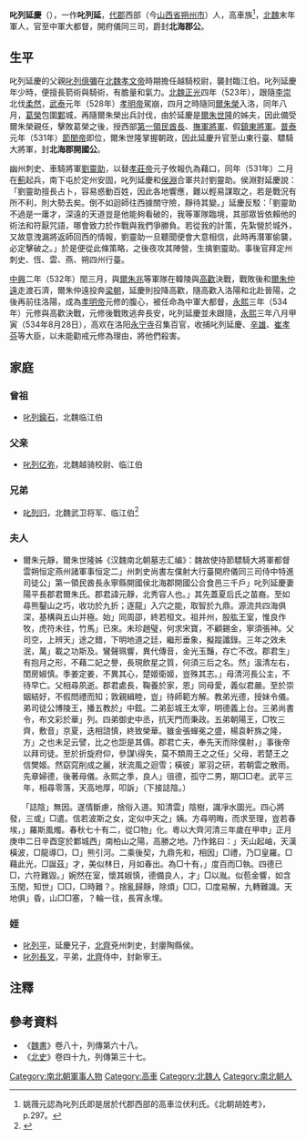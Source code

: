 '''叱列延慶'''（{{bd|？||534年|8月28日|catIdx=B步}}），一作'''叱列延'''，[[代郡|代郡]]西部（今[[山西省|山西省]][[朔州市|朔州市]]）人，高車族<ref>姚薇元認為叱列氏即是居於代郡西部的高車泣伏利氏。《北朝胡姓考》，p.297。</ref>，[[北魏|北魏]]末年軍人，官至中軍大都督，開府儀同三司，爵封'''北海郡公'''。

==生平==
叱列延慶的父親[[叱列億彌|叱列億彌]]在[[北魏孝文帝|北魏孝文帝]]時期擔任越騎校尉，襲封臨江伯。叱列延慶年少時，便擅長箭術與騎術，有膽量和氣力。[[北魏|北魏]][[正光|正光]]四年（523年），跟隨[[李崇_(陈留侯)|李崇]]北伐[[柔然|柔然]]，[[武泰|武泰]]元年（528年）[[元詡|孝明帝]]駕崩，四月之時隨同[[爾朱榮|爾朱榮]]入洛，同年八月，[[葛榮|葛榮]]包圍[[鄴|鄴]]城，再隨爾朱榮出兵討伐，由於延慶是[[爾朱世隆|爾朱世隆]]的姊夫，因此備受爾朱榮親任，擊敗葛榮之後，授西部[[第一領民酋長|第一領民酋長]]、[[撫軍將軍|撫軍將軍]]、假[[鎮東將軍|鎮東將軍]]。[[普泰|普泰]]元年（531年）[[元恭|節閔帝]]即位，爾朱世隆掌握朝政，因此延慶升官至山東行臺、驃騎大將軍，封'''北海郡開國公'''。

幽州刺史、車騎將軍[[劉靈助|劉靈助]]，以替[[元子攸|孝莊帝]]元子攸報仇為藉口，同年（531年）二月在[[薊|薊]]起兵，南下屯於定州安固，叱列延慶和[[侯淵|侯淵]]合軍共討劉靈助。侯淵對延慶說：「劉靈助擅長占卜，容易惑動百姓，因此各地響應，難以輕易謀取之，若是戰況有所不利，則大勢去矣。倒不如迴師往西據關守險，靜待其變。」延慶反駁：「劉靈助不過是一庸才，深遠的天道豈是他能夠看破的，我等軍隊臨境，其部眾皆依賴他的術法和符厭咒語，哪會致力於作戰與我們爭勝負。若從我的計策，先紮營於城外，又故意洩漏將返師回西的情報，劉靈助一旦聽聞便會大意相信，此時再潛軍偷襲，必定擊破之。」於是便從此條策略，之後夜攻其陣營，生擒劉靈助。事後官拜定州刺史、恆、雲、燕、朔四州行臺。

[[中兴_(北魏安定王)|中興]]二年（532年）閏三月，與[[爾朱兆|爾朱兆]]等軍隊在韓陵與[[高歡|高歡]]決戰，戰敗後和[[爾朱仲遠|爾朱仲遠]]走渡石濟，爾朱仲遠投奔[[南朝梁|梁朝]]，延慶則投降高歡，隨高歡入洛陽和北赴晉陽，之後再前往洛陽，成為[[元修|孝明帝]]元修的腹心，被任命為中軍大都督，[[永熙_(北魏)|永熙]]三年（534年）元修與高歡決戰，元修後戰敗逃奔長安，叱列延慶並未跟隨，[[永熙_(北魏)|永熙]]三年八月甲寅（534年8月28日），高欢在洛阳[[永宁寺_(洛阳)|永宁寺]]召集百官，收捕叱列延慶、[[辛雄|辛雄]]、[[崔孝芬|崔孝芬]]等大臣，以未能勸戒元修為理由，將他們殺害。

==家庭==
===曾祖===
*[[叱列鍮石|叱列鍮石]]，北魏临江伯

===父亲===
*[[叱列亿弥|叱列亿弥]]，北魏越骑校尉、临江伯

===兄弟===
*[[叱列归|叱列归]]，北魏武卫将军、临江伯<ref name=autogenerated1>{{Cite book|author=大同北朝艺术研究院|title=《北朝艺术研究院藏品图录》|location=北京|publisher=文物出版社|date=2016年5月|pages=194-204|isbn=978-7-5010-4630-0|accessdate=2016-11-12|language=zh-hans}}</ref>

===夫人===
*爾朱元靜，爾朱世隆姊<ref>《汉魏南北朝墓志汇编》：魏故使持節驃騎大將軍都督雲朔恒定燕州諸軍事恒定二」州刺史尚書左僕射大行臺開府儀同三司侍中特進司徒公」第一領民酋長永寧縣開國侯北海郡開國公合食邑三千戶」叱列延慶妻陽平長郡君爾朱氏。郡君諱元靜，北秀容人也。」其先蓋夏后氏之苗裔。至如尋熊鑿山之巧，收功於九折；逐龍」入穴之能，取智於九鼎。源流共四海俱深，基構與五山并極。始」同周邵，終若桓文。祖并州，股肱王室，惟良作牧，虎符未往，竹馬」已來。未珍趙璧，何求宋寶，不顧錫金，寧須張神。父司空，上辨天」途之錯，下明地道之廷，繼形垂象，擬蹤讖錄。三年之效未泯，萬」載之功斯及。鸞聲珮響，異代傳音，金光玉豔，存亡不改。郡君生」有抱月之形，不藉二妃之譽，長現飲星之質，何須三后之名。然」溫清左右，閨房婌慎。季姜定姜，不異其心，楚姬衛姬，豈殊其志。」母清河長公主，不待早亡。父相尋夙逝。郡君處長，鞠養於家，恩」同母愛，義似君嚴。至於崇姻結好，不假問禮而知；敦親緝睦，豈」待師範方解。教弟光德，授妹令儀。弟司徒公博陵王，播五教於」中鉉。二弟彭城王太宰，明德義上台。三弟尚書令，布文彩於華」列。四弟御史中丞，抗天門而秉政。五弟朝陽王，□牧三齊，敷音」京夏，迭相諮慎，終致榮華。雖金張蟬冕之盛，楊袁軒旆之隆，方」之也未足云譬，比之也詎是其儔。郡君亡夫，奉先天而除僕射，」事後帝以拜司徒。至於折旋府仰，參謀\得失，莫不類周王之之任」父母，若楚王之信樊姬。然窈窕削成之麗，狀流風之迴雪；橫彼」翠羽之研，若朝雲之散雨。先章婦德，後著母儀。永熙之季，良人」徂德，孤守二男，期□□老。武平三年，相尋零落，天高地厚，叩訴」（下接誌陰。）

　　「誌陰」無因。遂情斷慮，捨俗入道。知清雲」陰樹，識凈水圖光。四心將發，三或」□遣。信若波斯之女，定似中天之」姨。方尋明晦，而求至理，豈若春埃，」羅斯風燭。春秋七十有二，從□物」化。粵以大齊河清三年歲在甲申」正月庚申二日辛酉窆於鄴城西」南柏山之陽，高勝之地。乃作銘曰：」天山起岫，天漢橫波，□龍導□，□」熊引河。二乘後契，九鼎先和，相因」□禮，乃□皇羅。□藉此光，□誕茲」才，美似林日，月如春出。為□十有，」度百而□執。四德已□，六符難毀。」婉然在室，懷其婌慎，德備良人，才」□以胤。似苞金響，如含玉閏，知世」□□，□時難？。捨亂歸靜，除煩」□□，□度易解，九轉難識。天地俱」昏，山□□塞，？輪一往，長宵永埋。　</ref>
===姪===
*[[叱列平|叱列平]]，延慶兄子，[[北齊|北齊]]兗州刺史，封廮陶縣侯。
*[[叱列長叉|叱列長叉]]，平弟，[[北齊|北齊]]侍中，封新寧王。

==注釋==
<references/>

==參考資料==
*《[[魏書|魏書]]》卷八十，列傳第六十八。
*《[[北史|北史]]》卷四十九，列傳第三十七。

[[Category:南北朝軍事人物|Category:南北朝軍事人物]]
[[Category:高車|Category:高車]]
[[Category:北魏人|Category:北魏人]]
[[Category:南北朝人|Category:南北朝人]]